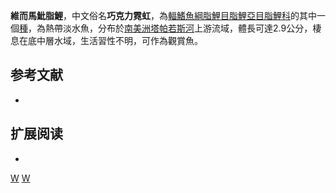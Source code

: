 {{Speciesbox 
| taxon = Hyphessobrycon vilmae
| status = NE
| status_system = IUCN3.1
| authority =  [[Géry|Géry]], 1966
| synonyms = 
}}
'''維而馬魮脂鯉'''，中文俗名'''巧克力霓虹'''，為[[輻鰭魚綱|輻鰭魚綱]][[脂鯉目|脂鯉目]][[脂鯉亞目|脂鯉亞目]][[脂鯉科|脂鯉科]]的其中一個[[種|種]]，為熱帶淡水魚，分布於[[南美洲|南美洲]][[塔帕若斯河|塔帕若斯河]]上游流域，體長可達2.9公分，棲息在底中層水域，生活習性不明，可作為觀賞魚。

==参考文献==
{{refbegin}}
*{{FishBase_species|genus=Hyphessobrycon|species=vilmae|year=2013|month=12}}
{{refend}}

== 扩展阅读 ==
{{refbegin}}
*{{wikispecies-inline|Hyphessobrycon vilmae|維而馬魮脂鯉}}
{{refend}}
{{Taxonbar|from=Q5607707}}

[[Category:觀賞魚|W]]
[[Category:魮脂鯉屬|W]]


{{魚類小作品}}